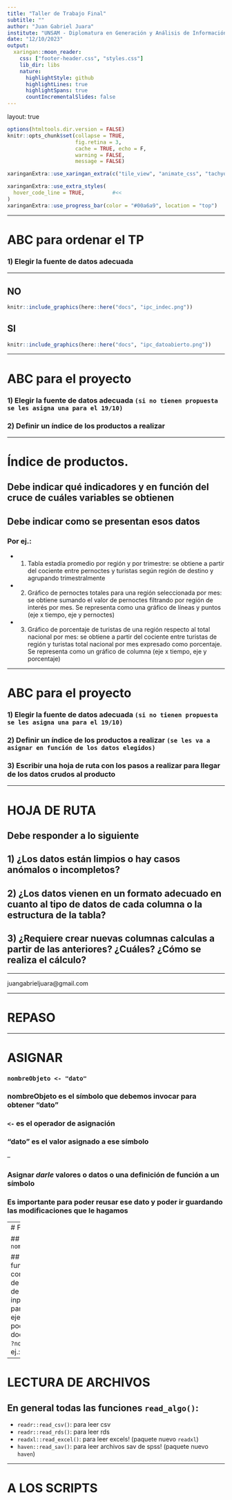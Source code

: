 ```yaml
---
title: "Taller de Trabajo Final"
subtitle: ""
author: "Juan Gabriel Juara"
institute: "UNSAM - Diplomatura en Generación y Análisis de Información en Turismo"
date: "12/10/2023"
output:
  xaringan::moon_reader:
    css: ["footer-header.css", "styles.css"]
    lib_dir: libs
    nature:
      highlightStyle: github
      highlightLines: true
      highlightSpans: true
      countIncrementalSlides: false
---
```


layout: true


```r
options(htmltools.dir.version = FALSE)
knitr::opts_chunk$set(collapse = TRUE,
                      fig.retina = 3,
                      cache = TRUE, echo = F,
                      warning = FALSE,
                      message = FALSE)
```


```r
xaringanExtra::use_xaringan_extra(c("tile_view", "animate_css", "tachyons", "extra_styles", "scribble", "editable", "broadcast", "webcam"))
```

```r
xaringanExtra::use_extra_styles(
  hover_code_line = TRUE,         #<<
)
xaringanExtra::use_progress_bar(color = "#00a6a9", location = "top")
```

---

# ABC para ordenar el TP

### 1) Elegir la fuente de datos adecuada

---


## NO
```r
knitr::include_graphics(here::here("docs", "ipc_indec.png"))
```

## SI
```r
knitr::include_graphics(here::here("docs", "ipc_datoabierto.png"))
```

---

# ABC para el proyecto

### 1) Elegir la fuente de datos adecuada `(si no tienen propuesta se les asigna una para el 19/10)`

### 2) Definir un índice de los productos a realizar

---

# Índice de productos.

## Debe indicar qué indicadores y en función del cruce de cuáles variables se obtienen

## Debe indicar como se presentan esos datos

### Por ej.: 

- 1) Tabla estadía promedio por región y por trimestre: se obtiene a partir del cociente entre pernoctes y turistas según región de destino y agrupando trimestralmente

- 2) Gráfico de pernoctes totales para una región seleccionada por mes: se obtiene sumando el valor de pernoctes filtrando por región de interés por mes. Se representa como una gráfico de líneas y puntos (eje x tiempo, eje y pernoctes) 

- 3) Gráfico de porcentaje de turistas de una región respecto al total nacional por mes: se obtiene a partir del cociente entre turistas de región y turistas total nacional por mes expresado como porcentaje. Se representa como un gráfico de columna (eje x tiempo, eje y porcentaje)

---

# ABC para el proyecto

### 1) Elegir la fuente de datos adecuada `(si no tienen propuesta se les asigna una para el 19/10)`

### 2) Definir un índice de los productos a realizar  `(se les va a asignar en función de los datos elegidos)`

### 3) Escribir una hoja de ruta con los pasos a realizar para llegar de los datos crudos al producto

---

# HOJA DE RUTA

## Debe responder a lo siguiente

## 1) ¿Los datos están limpios o hay casos anómalos o incompletos?

## 2) ¿Los datos vienen en un formato adecuado en cuanto al tipo de datos de cada columna o la estructura de la tabla?

## 3) ¿Requiere crear nuevas columnas calculas a partir de las anteriores? ¿Cuáles? ¿Cómo se realiza el cálculo?

---

juangabrieljuara@gmail.com

---

# REPASO

---

# ASIGNAR

### `nombreObjeto <- "dato"`
### nombreObjeto es el símbolo que debemos invocar para obtener "dato"
### `<-`  es el operador de asignación
### "dato" es el valor asignado a ese símbolo

--

### Asignar _darle_ valores o datos o una definición de función a un símbolo
### Es importante para poder reusar ese dato y poder ir guardando las modificaciones que le hagamos

---
# FUNCIONES

## `nombredefuncion(inputs)`

## En general todas las funciones se invocan con su nombre seguidas de paréntesis
## dentro de los paréntesis van los inputs o valores de parámetros para ejecutar la función
## podemos ver su documentación usando: `?nombredefuncion()`, por ej.: `?mean()`

---

# LECTURA DE ARCHIVOS

## En general todas las funciones `read_algo()`:
- `readr::read_csv()`: para leer csv
- `readr::read_rds()`: para leer rds
- `readxl::read_excel()`: para leer excels! (paquete nuevo `readxl`)
- `haven::read_sav()`: para leer archivos sav de spss! (paquete nuevo `haven`)


---

# A LOS SCRIPTS



